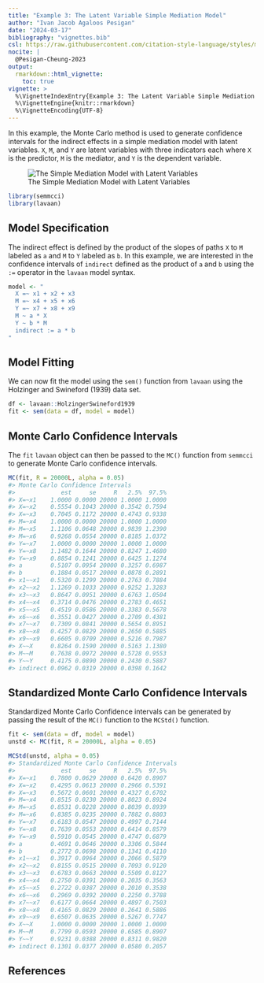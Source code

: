 ```yaml
---
title: "Example 3: The Latent Variable Simple Mediation Model"
author: "Ivan Jacob Agaloos Pesigan"
date: "2024-03-17"
bibliography: "vignettes.bib"
csl: https://raw.githubusercontent.com/citation-style-language/styles/master/apa.csl
nocite: |
  @Pesigan-Cheung-2023
output:
  rmarkdown::html_vignette:
    toc: true
vignette: >
  %\VignetteIndexEntry{Example 3: The Latent Variable Simple Mediation Model}
  %\VignetteEngine{knitr::rmarkdown}
  %\VignetteEncoding{UTF-8}
---
```


<!-- vignettes/example-3-latent.Rmd is generated from .setup/vignettes/example-3-latent.Rmd.orig. Please edit that file -->





In this example,
the Monte Carlo method is used to generate confidence intervals
for the indirect effects in a simple mediation model with latent variables.
`X`, `M`, and `Y` are latent variables with three indicators each
where `X` is the predictor, `M` is the mediator,
and `Y` is the dependent variable.

![The Simple Mediation Model with Latent Variables](https://raw.githubusercontent.com/jeksterslab/semmcci/main/.setup/latex/figures/png/latent.png)


```r
library(semmcci)
library(lavaan)
```

## Model Specification

The indirect effect is defined by the product of the slopes
of paths `X` to `M` labeled as `a` and `M` to `Y` labeled as `b`.
In this example, we are interested in the confidence intervals of `indirect`
defined as the product of `a` and `b` using the `:=` operator
in the `lavaan` model syntax.


```r
model <- "
  X =~ x1 + x2 + x3
  M =~ x4 + x5 + x6
  Y =~ x7 + x8 + x9
  M ~ a * X
  Y ~ b * M
  indirect := a * b
"
```

## Model Fitting

We can now fit the model using the `sem()` function from `lavaan` using the Holzinger and Swineford (1939) data set.


```r
df <- lavaan::HolzingerSwineford1939
fit <- sem(data = df, model = model)
```

## Monte Carlo Confidence Intervals

The `fit` `lavaan` object can then be passed to the `MC()` function from `semmcci`
to generate Monte Carlo confidence intervals.


```r
MC(fit, R = 20000L, alpha = 0.05)
#> Monte Carlo Confidence Intervals
#>             est     se     R   2.5%  97.5%
#> X=~x1    1.0000 0.0000 20000 1.0000 1.0000
#> X=~x2    0.5554 0.1043 20000 0.3542 0.7594
#> X=~x3    0.7045 0.1172 20000 0.4743 0.9338
#> M=~x4    1.0000 0.0000 20000 1.0000 1.0000
#> M=~x5    1.1106 0.0648 20000 0.9839 1.2390
#> M=~x6    0.9268 0.0554 20000 0.8185 1.0372
#> Y=~x7    1.0000 0.0000 20000 1.0000 1.0000
#> Y=~x8    1.1482 0.1644 20000 0.8247 1.4680
#> Y=~x9    0.8854 0.1241 20000 0.6425 1.1274
#> a        0.5107 0.0954 20000 0.3257 0.6987
#> b        0.1884 0.0517 20000 0.0878 0.2891
#> x1~~x1   0.5320 0.1299 20000 0.2763 0.7884
#> x2~~x2   1.1269 0.1033 20000 0.9252 1.3283
#> x3~~x3   0.8647 0.0951 20000 0.6763 1.0504
#> x4~~x4   0.3714 0.0476 20000 0.2783 0.4651
#> x5~~x5   0.4519 0.0586 20000 0.3383 0.5678
#> x6~~x6   0.3551 0.0427 20000 0.2709 0.4381
#> x7~~x7   0.7309 0.0841 20000 0.5654 0.8951
#> x8~~x8   0.4257 0.0829 20000 0.2650 0.5885
#> x9~~x9   0.6605 0.0709 20000 0.5216 0.7987
#> X~~X     0.8264 0.1590 20000 0.5163 1.1380
#> M~~M     0.7638 0.0972 20000 0.5728 0.9553
#> Y~~Y     0.4175 0.0890 20000 0.2430 0.5887
#> indirect 0.0962 0.0319 20000 0.0398 0.1642
```

## Standardized Monte Carlo Confidence Intervals

Standardized Monte Carlo Confidence intervals can be generated by passing the result of the `MC()` function to the `MCStd()` function.


```r
fit <- sem(data = df, model = model)
unstd <- MC(fit, R = 20000L, alpha = 0.05)
```


```r
MCStd(unstd, alpha = 0.05)
#> Standardized Monte Carlo Confidence Intervals
#>             est     se     R   2.5%  97.5%
#> X=~x1    0.7800 0.0629 20000 0.6420 0.8907
#> X=~x2    0.4295 0.0613 20000 0.2966 0.5391
#> X=~x3    0.5672 0.0601 20000 0.4327 0.6702
#> M=~x4    0.8515 0.0230 20000 0.8023 0.8924
#> M=~x5    0.8531 0.0228 20000 0.8039 0.8939
#> M=~x6    0.8385 0.0235 20000 0.7882 0.8803
#> Y=~x7    0.6183 0.0547 20000 0.4997 0.7144
#> Y=~x8    0.7639 0.0553 20000 0.6414 0.8579
#> Y=~x9    0.5910 0.0545 20000 0.4747 0.6879
#> a        0.4691 0.0646 20000 0.3306 0.5844
#> b        0.2772 0.0698 20000 0.1341 0.4110
#> x1~~x1   0.3917 0.0964 20000 0.2066 0.5879
#> x2~~x2   0.8155 0.0515 20000 0.7093 0.9120
#> x3~~x3   0.6783 0.0663 20000 0.5509 0.8127
#> x4~~x4   0.2750 0.0391 20000 0.2035 0.3563
#> x5~~x5   0.2722 0.0387 20000 0.2010 0.3538
#> x6~~x6   0.2969 0.0392 20000 0.2250 0.3788
#> x7~~x7   0.6177 0.0664 20000 0.4897 0.7503
#> x8~~x8   0.4165 0.0829 20000 0.2641 0.5886
#> x9~~x9   0.6507 0.0635 20000 0.5267 0.7747
#> X~~X     1.0000 0.0000 20000 1.0000 1.0000
#> M~~M     0.7799 0.0593 20000 0.6585 0.8907
#> Y~~Y     0.9231 0.0388 20000 0.8311 0.9820
#> indirect 0.1301 0.0377 20000 0.0580 0.2057
```

## References
